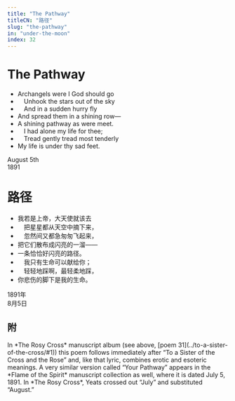 ```yaml
---
title: "The Pathway"
titleCN: "路径"
slug: "the-pathway"
in: "under-the-moon"
index: 32
---
```


<PoemContent>

<PoemSection>

# The Pathway
- Archangels were I God should go
-  Unhook the stars out of the sky
-  And in a sudden hurry fly
- And spread them in a shining row—
- A shining pathway as were meet.
-  I had alone my life for thee;
-  Tread gently tread most tenderly
- My life is under thy sad feet.

<div style={{textAlign: "right"}}>August 5th</div>
<div style={{textAlign: "right"}}>1891</div>

</PoemSection>

<PoemSection>

# 路径
- 我若是上帝，大天使就该去
- 　把星星都从天空中摘下来，
- 　忽然间又都急匆匆飞起来，
- 把它们散布成闪亮的一溜——
- 一条恰恰好闪亮的路径。
- 　我只有生命可以献给你；
- 　轻轻地踩啊，最轻柔地踩，
- 你悲伤的脚下是我的生命。

<div style={{textAlign: "right"}}>1891年</div>
<div style={{textAlign: "right"}}>8月5日</div>

</PoemSection>
</PoemContent>

<PoemTranslator translator="傅浩"/>

## 附

<PoemAppendix source="George Bornstein—">
<PoemFootnote>
In *The Rosy Cross* manuscript album (see above, [poem 31](../to-a-sister-of-the-cross/#1)) this poem follows immediately after “To a Sister of the Cross and the Rose” and, like that lyric, combines erotic and esoteric meanings. A very similar version called “Your Pathway” appears in the *Flame of the Spirit* manuscript collection as well, where it is dated July 5, 1891. In *The Rosy Cross*, Yeats crossed out “July” and substituted “August.”
</PoemFootnote>
</PoemAppendix>
